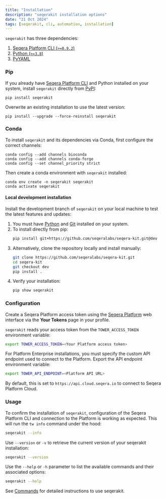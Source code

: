 ```yaml
---
title: "Installation"
description: "seqerakit installation options"
date: "21 Oct 2024"
tags: [seqerakit, cli, automation, installation]
---
```


`seqerakit` has three dependencies:

1. [Seqera Platform CLI (`>=0.9.2`)](https://github.com/seqeralabs/tower-cli/releases)
2. [Python (`>=3.8`)](https://www.python.org/downloads/)
3. [PyYAML](https://pypi.org/project/PyYAML/)

### Pip

If you already have [Seqera Platform CLI](https://github.com/seqeralabs/tower-cli#1-installation) and Python installed on your system, install `seqerakit` directly from [PyPI](https://pypi.org/project/seqerakit/):

```console
pip install seqerakit
```

Overwrite an existing installation to use the latest version:

```console
pip install --upgrade --force-reinstall seqerakit
```

### Conda

To install `seqerakit` and its dependencies via Conda, first configure the correct channels:

```console
conda config --add channels bioconda
conda config --add channels conda-forge
conda config --set channel_priority strict
```

Then create a conda environment with `seqerakit` installed:

```
conda env create -n seqerakit seqerakit
conda activate seqerakit
```

#### Local development installation

Install the development branch of `seqerakit` on your local machine to test the latest features and updates:

1. You must have [Python](https://www.python.org/downloads/) and [Git](https://git-scm.com/downloads) installed on your system.
1. To install directly from pip:
    ```bash
    pip install git+https://github.com/seqeralabs/seqera-kit.git@dev
    ```
1. Alternatively, clone the repository locally and install manually:
    ```bash
    git clone https://github.com/seqeralabs/seqera-kit.git
    cd seqera-kit
    git checkout dev
    pip install .
    ```
1. Verify your installation:
    ```bash
    pip show seqerakit
    ```

### Configuration

Create a Seqera Platform access token using the [Seqera Platform](https://cloud.seqera.io/) web interface via the **Your Tokens** page in your profile.

`seqerakit` reads your access token from the `TOWER_ACCESS_TOKEN` environment variable:

```bash
export TOWER_ACCESS_TOKEN=<Your Platform access token>
```

For Platform Enterprise installations, you must specify the custom API endpoint used to connect to the Platform. Export the API endpoint environment variable:

```bash
export TOWER_API_ENDPOINT=<Platform API URL>
```

By default, this is set to `https://api.cloud.seqera.io` to connect to Seqera Platform Cloud.

### Usage

To confirm the installation of `seqerakit`, configuration of the Seqera Platform CLI and connection to the Platform is working as expected. This will run the `tw info` command under the hood:

```bash
seqerakit --info
```

Use `--version` or `-v` to retrieve the current version of your seqerakit installation:

```bash
seqerakit --version
```

Use the `--help` or `-h` parameter to list the available commands and their associated options:

```bash
seqerakit --help
```

See [Commands](./commands.mdx) for detailed instructions to use seqerakit.